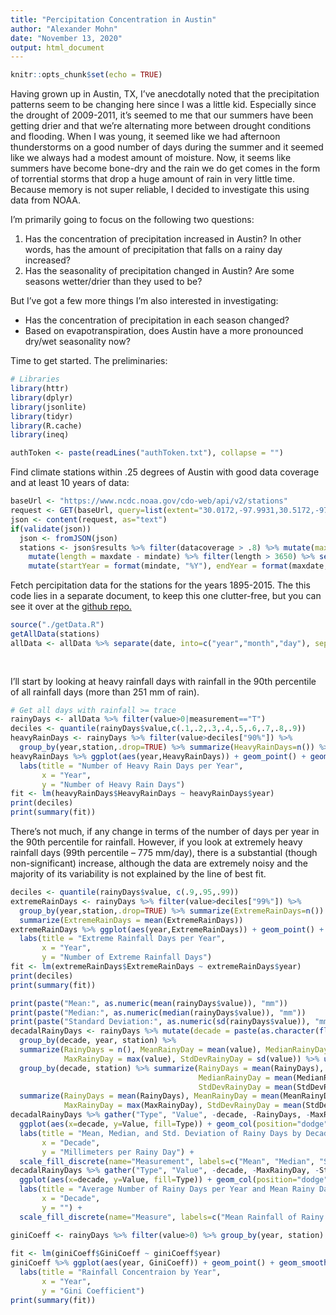 ```yaml
---
title: "Percipitation Concentration in Austin"
author: "Alexander Mohn"
date: "November 13, 2020"
output: html_document
---
```

```r
knitr::opts_chunk$set(echo = TRUE)
```
Having grown up in Austin, TX, I've anecdotally noted that the precipitation patterns seem to be changing here since I was a little kid.
Especially since the drought of 2009-2011, it's seemed to me that our summers have been getting drier and that we're alternating more between drought conditions and flooding.
When I was young, it seemed like we had afternoon thunderstorms on a good number of days during the summer and it seemed like we always had a modest amount of moisture.
Now, it seems like summers have become bone-dry and the rain we do get comes in the form of torrential storms that drop a huge amount of rain in very little time.
Because memory is not super reliable, I decided to investigate this using data from NOAA.

I'm primarily going to focus on the following two questions:

1. Has the concentration of precipitation increased in Austin? In other words, has the amount of precipitation that falls on a rainy day increased?
2. Has the seasonality of precipitation changed in Austin? Are some seasons wetter/drier than they used to be?

But I've got a few more things I'm also interested in investigating:

- Has the concentration of precipitation in each season changed?
- Based on evapotranspiration, does Austin have a more pronounced dry/wet seasonality now?

Time to get started. The preliminaries:
```r
# Libraries
library(httr)
library(dplyr)
library(jsonlite)
library(tidyr)
library(R.cache)
library(ineq)

authToken <- paste(readLines("authToken.txt"), collapse = "")
```
Find climate stations within .25 degrees of Austin with good data coverage and at least 10 years of data:
```r
baseUrl <- "https://www.ncdc.noaa.gov/cdo-web/api/v2/stations"
request <- GET(baseUrl, query=list(extent="30.0172,-97.9931,30.5172,-97.4931",datasetid="GHCND",limit="1000"),add_headers(token=authToken))
json <- content(request, as="text")
if(validate(json))
  json <- fromJSON(json)
  stations <- json$results %>% filter(datacoverage > .8) %>% mutate(maxdate = as.Date(maxdate), mindate = as.Date(mindate)) %>%
    mutate(length = maxdate - mindate) %>% filter(length > 3650) %>% select(-length) %>% 
    mutate(startYear = format(mindate, "%Y"), endYear = format(maxdate, "%Y")) %>% select(-elevation, -elevationUnit)
```
Fetch percipitation data for the stations for the years 1895-2015.
The this code lies in a separate document, to keep this one clutter-free, but you can see it over at the [github repo.](https://github.com/pogrmman/AustinPercipitation)
```r
source("./getData.R")
getAllData(stations)
allData <- allData %>% separate(date, into=c("year","month","day"), sep="-") %>% mutate(year=as.numeric(year),
                                                                                        month=as.numeric(month),
                                                                                        day=as.numeric(day))k
```
I'll start by looking at heavy rainfall days with rainfall in the 90th percentile of all rainfall days (more than 251 mm of rain).
```r
# Get all days with rainfall >= trace
rainyDays <- allData %>% filter(value>0|measurement=="T")
deciles <- quantile(rainyDays$value,c(.1,.2,.3,.4,.5,.6,.7,.8,.9))
heavyRainDays <- rainyDays %>% filter(value>deciles["90%"]) %>% 
  group_by(year,station,.drop=TRUE) %>% summarize(HeavyRainDays=n()) %>% ungroup() %>% group_by(year) %>% summarize(HeavyRainDays=mean(HeavyRainDays))
heavyRainDays %>% ggplot(aes(year,HeavyRainDays)) + geom_point() + geom_smooth(method="lm") + theme_bw() +
  labs(title = "Number of Heavy Rain Days per Year",
       x = "Year",
       y = "Number of Heavy Rain Days")
fit <- lm(heavyRainDays$HeavyRainDays ~ heavyRainDays$year)
print(deciles)
print(summary(fit))
```
There's not much, if any change in terms of the number of days per year in the 90th percentile for rainfall.
However, if you look at extremely heavy rainfall days (99th percentile -- 775 mm/day), there is a substantial (though non-significant) increase, although the data are extremely noisy and the majority of its variability is not explained by the line of best fit.
```r
deciles <- quantile(rainyDays$value, c(.9,.95,.99))
extremeRainDays <- rainyDays %>% filter(value>deciles["99%"]) %>%
  group_by(year,station,.drop=TRUE) %>% summarize(ExtremeRainDays=n()) %>% ungroup() %>% group_by(year) %>% 
  summarize(ExtremeRainDays = mean(ExtremeRainDays))
extremeRainDays %>% ggplot(aes(year,ExtremeRainDays)) + geom_point() + geom_smooth(method="lm") + theme_bw() +
  labs(title = "Extreme Rainfall Days per Year",
       x = "Year",
       y = "Number of Extreme Rainfall Days")
fit <- lm(extremeRainDays$ExtremeRainDays ~ extremeRainDays$year)
print(deciles)
print(summary(fit))
```

```r
print(paste("Mean:", as.numeric(mean(rainyDays$value)), "mm"))
print(paste("Median:", as.numeric(median(rainyDays$value)), "mm"))
print(paste("Standard Deviation:", as.numeric(sd(rainyDays$value)), "mm"))
decadalRainyDays <- rainyDays %>% mutate(decade = paste(as.character(floor(year/10)), "0s", sep="")) %>% 
  group_by(decade, year, station) %>%
  summarize(RainyDays = n(), MeanRainyDay = mean(value), MedianRainyDay = median(value), 
            MaxRainyDay = max(value), StdDevRainyDay = sd(value)) %>% ungroup() %>%
  group_by(decade, station) %>% summarize(RainyDays = mean(RainyDays), MeanRainyDay = mean(MeanRainyDay),
                                          MedianRainyDay = mean(MedianRainyDay), MaxRainyDay = max(MaxRainyDay),
                                          StdDevRainyDay = mean(StdDevRainyDay)) %>% ungroup() %>% group_by(decade) %>%
  summarize(RainyDays = mean(RainyDays), MeanRainyDay = mean(MeanRainyDay), MedianRainyDay = mean(MedianRainyDay),
            MaxRainyDay = max(MaxRainyDay), StdDevRainyDay = mean(StdDevRainyDay))
decadalRainyDays %>% gather("Type", "Value", -decade, -RainyDays, -MaxRainyDay) %>%
  ggplot(aes(x=decade, y=Value, fill=Type)) + geom_col(position="dodge") + theme_bw() +
  labs(title = "Mean, Median, and Std. Deviation of Rainy Days by Decade",
       x = "Decade",
       y = "Millimeters per Rainy Day") +
  scale_fill_discrete(name="Measurement", labels=c("Mean", "Median", "Standard Deviation"))
decadalRainyDays %>% gather("Type", "Value", -decade, -MaxRainyDay, -StdDevRainyDay, -MedianRainyDay) %>%
  ggplot(aes(x=decade, y=Value, fill=Type)) + geom_col(position="dodge") + theme_bw() +
  labs(title = "Average Number of Rainy Days per Year and Mean Rainy Day",
       x = "Decade",
       y = "") +
  scale_fill_discrete(name="Measure", labels=c("Mean Rainfall of Rainy Day (mm)", "Number of Rainy Days per Year"))
```

```r
giniCoeff <- rainyDays %>% filter(value>0) %>% group_by(year, station) %>% summarize(GiniCoeff=Gini(value),
                                                                                     TotalRainfall=sum(value))
fit <- lm(giniCoeff$GiniCoeff ~ giniCoeff$year)
giniCoeff %>% ggplot(aes(year, GiniCoeff)) + geom_point() + geom_smooth(method="lm") + theme_bw() +
  labs(title = "Rainfall Concentraion by Year",
       x = "Year",
       y = "Gini Coefficient")
print(summary(fit))
```